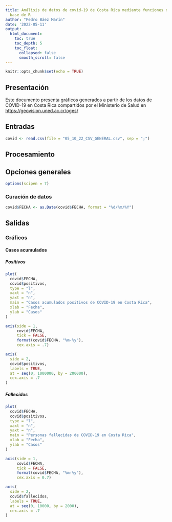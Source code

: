 ---
title: Análisis de datos de covid-19 de Costa Rica mediante funciones del paquete
  base de R
author: "Pedro Báez Marín"
date: '2022-05-11'
output: 
  html_document:
    toc: true
    toc_depth: 5
    toc_float:
      collapsed: false
      smooth_scroll: false
---

```{r setup, include=FALSE}
knitr::opts_chunk$set(echo = TRUE)
```

## Presentación 
Este documento presenta gráficos generados a partir de los datos de COVID-19 en Costa Rica compartidos por el Ministerio de Salud en [https://geovision.uned.ac.cr/oges/
](https://geovision.uned.ac.cr/oges/
)

## Entradas

```{r carga-datos}
covid <- read.csv(file = "05_10_22_CSV_GENERAL.csv", sep = ";")
```


## Procesamiento

## Opciones generales

```{r opciones-generales}
options(scipen = 7)

```


### Curación de datos

```{r}
covid$FECHA <- as.Date(covid$FECHA, format = "%d/%m/%Y")

```


## Salidas



### Gráficos



#### Casos acumulados 



##### Positivos

```{r casos-positivos-acumulados}
plot(
  covid$FECHA,
  covid$positivos,
  type = "l",
  xaxt = "n",
  yaxt = "n",
  main = "Casos acumulados positivos de COVID-19 en Costa Rica",
  xlab = "Fecha",
  ylab = "Casos"
)

axis(side = 1,
     covid$FECHA,
     tick = FALSE,
     format(covid$FECHA, "%m-%y"),
     cex.axis = .7)

axis(
  side = 2,
  covid$positivos,
  labels = TRUE,  
  at = seq(0, 1000000, by = 200000),
  cex.axis = .7
)

```

##### Fallecidos

```{r casos-fallecidos-acumulados}
plot(
  covid$FECHA,
  covid$positivos,
  type = "l",
  xaxt = "n",
  yaxt = "n",
  main = "Personas fallecidas de COVID-19 en Costa Rica",
  xlab = "Fecha",
  ylab = "Casos"
)

axis(side = 1,
     covid$FECHA,
     tick = FALSE,
     format(covid$FECHA, "%m-%y"),
     cex.axis = 0.7)

axis(
  side = 2,
  covid$fallecidos,
  labels = TRUE,  
  at = seq(0, 10000, by = 2000),
  cex.axis = .7
)

```

